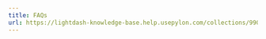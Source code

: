 ---
title: FAQs
url: https://lightdash-knowledge-base.help.usepylon.com/collections/9907632828-faqs
---
